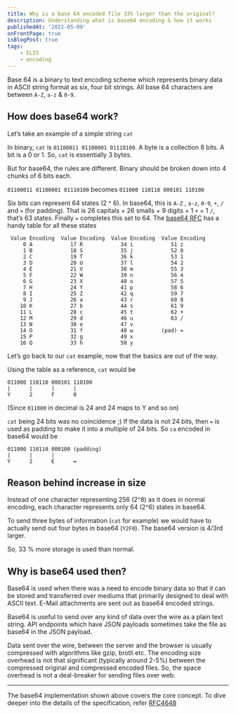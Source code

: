 ```yaml
---
title: Why is a base 64 encoded file 33% larger than the original?
description: Understanding what is base64 encoding & how it works
publishedAt: '2022-05-09'
onFrontPage: true
isBlogPost: true
tags:
    - ELI5
    - encoding
---
```


Base 64 is a binary to text encoding scheme which represents binary data in ASCII string format as six, four bit strings. All base 64 characters are between `A-Z`,  `a-z` & `0-9`.

## How does base64 work?

Let’s take an example of a simple string `cat`

In binary, `cat` is `01100011 01100001 01110100`. A byte is a collection 8 bits. A bit is a 0 or 1. So, `cat` is essentially 3 bytes.

But for base64, the rules are different. Binary should be broken down into 4 chunks of 6 bits each.

 `01100011 01100001 01110100`  becomes `011000 110110 000101 110100`

Six bits can represent 64 states (2 ^ 6). In base64, this is `A-Z` , `a-z`, `0-9`, `+`, `/` and `=` (for padding). That is 26 capitals + 26 smalls + 9 digits + 1 `+` + 1 `/`, that’s 63 states. Finally `=` completes this set to 64. The [base64 RFC](https://datatracker.ietf.org/doc/html/rfc4648#section-4) has a handy table for all these states

```
 Value Encoding  Value Encoding  Value Encoding  Value Encoding
     0 A            17 R            34 i            51 z
     1 B            18 S            35 j            52 0
     2 C            19 T            36 k            53 1
     3 D            20 U            37 l            54 2
     4 E            21 V            38 m            55 3
     5 F            22 W            39 n            56 4
     6 G            23 X            40 o            57 5
     7 H            24 Y            41 p            58 6
     8 I            25 Z            42 q            59 7
     9 J            26 a            43 r            60 8
    10 K            27 b            44 s            61 9
    11 L            28 c            45 t            62 +
    12 M            29 d            46 u            63 /
    13 N            30 e            47 v
    14 O            31 f            48 w         (pad) =
    15 P            32 g            49 x
    16 Q            33 h            50 y
```

Let’s go back to our `cat` example, now that the basics are out of the way.

Using the table as a reference, `cat` would be
```
011000 110110 000101 110100
|      |      |      |
Y      2      F      0
```
(Since `011000` in decimal is 24 and 24 maps to Y and so on)

`cat` being 24 bits was no coincidence ;) If the data is not 24 bits, then `=` is used as padding to make it into a multiple of 24 bits. So `ca` encoded in base64 would be

```
011000 110110 000100 (padding)
|      |      |
Y      2      E      =
```

## Reason behind increase in size
Instead of one character representing 256 (2^8) as it does in normal encoding, each character represents only 64 (2^6) states in base64.

To send three bytes of information (`cat` for example) we would have to actually send out four bytes in base64 (`Y2F0`). The base64 version is 4/3rd larger.

So, 33 % more storage is used than normal.

## Why is base64 used then?
Base64 is used when there was a need to encode binary data so that it can be stored and transferred over mediums that primarily designed to deal with ASCII text. E-Mail attachments are sent out as base64 encoded strings.

Base64 is useful to send over any kind of data over the wire as a plain text string. API endpoints which have JSON payloads sometimes take the file as base64 in the JSON payload.

Data sent over the wire, between the server and the browser is usually compressed with algorithms like gzip, brotli etc. The encoding size overhead is not that significant (typically around 2-5%) between the compressed original and compressed encoded files. So, the space overhead is not a deal-breaker for sending files over web.

---

The base64 implementation shown above covers the core concept. To dive deeper into the details of the specification, refer [RFC4648](https://datatracker.ietf.org/doc/html/rfc4648#section-4)
